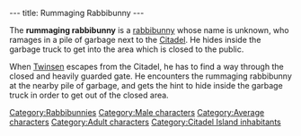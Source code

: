 ---
title: Rummaging Rabbibunny
---

{{Character|
Name=Rummaging rabbibunny|
Image=Rummaging_rabbibunny.jpg|
Race=[[Rabbibunny]]|
Gender=Male|
Size=Medium|
Age=Adult}}

The '''rummaging rabbibunny''' is a [[rabbibunny]] whose name is unknown, who ramages in a pile of garbage next to the [[Citadel]]. He hides inside the garbage truck to get into the area which is closed to the public.

When [[Twinsen]] escapes from the Citadel, he has to find a way through the closed and heavily guarded gate. He encounters the rummaging rabbibunny at the nearby pile of garbage, and gets the hint to hide inside the garbage truck in order to get out of the closed area.

[[Category:Rabbibunnies]]
[[Category:Male characters]]
[[Category:Average characters]]
[[Category:Adult characters]]
[[Category:Citadel Island inhabitants]]